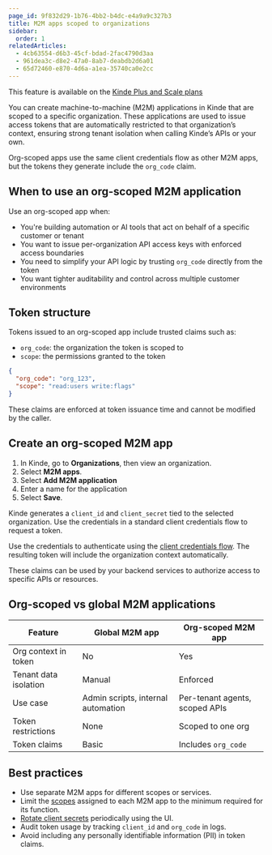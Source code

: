 ```yaml
---
page_id: 9f832d29-1b76-4bb2-b4dc-e4a9a9c327b3
title: M2M apps scoped to organizations
sidebar:
  order: 1
relatedArticles:
  - 4cb63554-d6b3-45cf-bdad-2fac4790d3aa
  - 961dea3c-d8e2-47a0-8ab7-deabdb2d6a01
  - 65d72460-e870-4d6a-a1ea-35740ca0e2cc
---
```


<Aside type="upgrade">

This feature is available on the [Kinde Plus and Scale plans](https://kinde.com/pricing/)

</Aside>

You can create machine-to-machine (M2M) applications in Kinde that are scoped to a specific organization. These applications are used to issue access tokens that are automatically restricted to that organization’s context, ensuring strong tenant isolation when calling Kinde’s APIs or your own.

Org-scoped apps use the same client credentials flow as other M2M apps, but the tokens they generate include the `org_code` claim.

## When to use an org-scoped M2M application

Use an org-scoped app when:

- You're building automation or AI tools that act on behalf of a specific customer or tenant
- You want to issue per-organization API access keys with enforced access boundaries
- You need to simplify your API logic by trusting `org_code` directly from the token
- You want tighter auditability and control across multiple customer environments

## Token structure

Tokens issued to an org-scoped app include trusted claims such as:

- `org_code`: the organization the token is scoped to
- `scope`: the permissions granted to the token

```json
{
  "org_code": "org_123",
  "scope": "read:users write:flags"
}
```

These claims are enforced at token issuance time and cannot be modified by the caller.

## Create an org-scoped M2M app

1. In Kinde, go to **Organizations**, then view an organization.
2. Select **M2M apps**.
3. Select **Add M2M application**
4. Enter a name for the application
5. Select **Save**.

Kinde generates a `client_id` and `client_secret` tied to the selected organization.
Use the credentials in a standard client credentials flow to request a token.

Use the credentials to authenticate using the [client credentials flow](/machine-to-machine-applications/about-m2m/authenticate-with-m2m/). The resulting token will include the organization context automatically.

These claims can be used by your backend services to authorize access to specific APIs or resources.

## Org-scoped vs global M2M applications

| Feature               | Global M2M app                     | Org-scoped M2M app             |
| --------------------- | ---------------------------------- | ------------------------------ |
| Org context in token  | No                                 | Yes                            |
| Tenant data isolation | Manual                             | Enforced                       |
| Use case              | Admin scripts, internal automation | Per-tenant agents, scoped APIs |
| Token restrictions    | None                               | Scoped to one org              |
| Token claims          | Basic                              | Includes `org_code`            |

## Best practices

- Use separate M2M apps for different scopes or services.
- Limit the [scopes](https://docs.kinde.com/developer-tools/your-apis/custom-api-scopes/) assigned to each M2M app to the minimum required for its function.
- [Rotate client secrets](/build/applications/rotate-client-secret/) periodically using the UI.
- Audit token usage by tracking `client_id` and `org_code` in logs.
- Avoid including any personally identifiable information (PII) in token claims.
